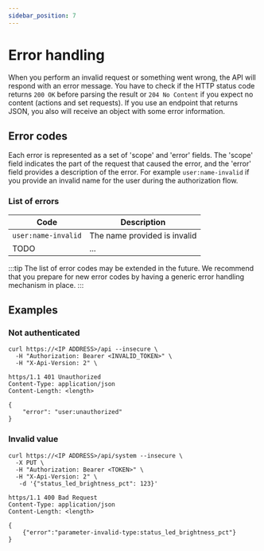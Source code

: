 ```yaml
---
sidebar_position: 7
---
```



# Error handling

<PreliminaryWarning />

When you perform an invalid request or something went wrong, the API will respond with an error message. You have to check if the HTTP status code returns `200 OK` before parsing the result or `204 No Content` if you expect no content (actions and set requests).
If you use an endpoint that returns JSON, you also will receive an object with some error information.

## Error codes

Each error is represented as a set of 'scope' and 'error' fields. The 'scope' field indicates the part of the request that caused the error, and the 'error' field provides a description of the error. For example `user:name-invalid` if you provide an invalid name for the user during the authorization flow.

### List of errors

| Code                | Description                  |
| ------------------- | ---------------------------- |
| `user:name-invalid` | The name provided is invalid |
| TODO                | ...                          |

:::tip
The list of error codes may be extended in the future. We recommend that you prepare for new error codes by having a generic error handling mechanism in place.
:::

## Examples

### Not authenticated

```shell title="Request"
curl https://<IP ADDRESS>/api --insecure \
  -H "Authorization: Bearer <INVALID_TOKEN>" \
  -H "X-Api-Version: 2" \
```

```http title="Response"
https/1.1 401 Unauthorized
Content-Type: application/json
Content-Length: <length>

{
    "error": "user:unauthorized"
}
```

### Invalid value

```http title="Request"
curl https://<IP ADDRESS>/api/system --insecure \
  -X PUT \
  -H "Authorization: Bearer <TOKEN>" \
  -H "X-Api-Version: 2" \
   -d '{"status_led_brightness_pct": 123}'
```

```http title="Response"
https/1.1 400 Bad Request
Content-Type: application/json
Content-Length: <length>

{
    {"error":"parameter-invalid-type:status_led_brightness_pct"}
}
```

